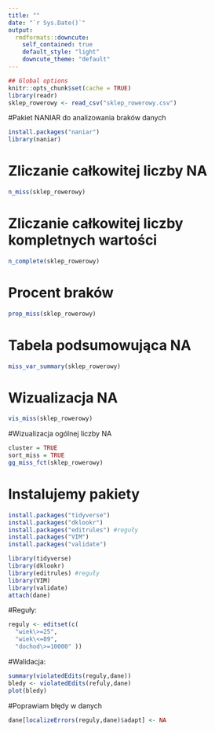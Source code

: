 ```yaml
---
title: ""
date: "`r Sys.Date()`"
output:
  rmdformats::downcute:
    self_contained: true
    default_style: "light"
    downcute_theme: "default"
---
```



```r
## Global options
knitr::opts_chunk$set(cache = TRUE)
library(readr)
sklep_rowerowy <- read_csv("sklep_rowerowy.csv")
```


#Pakiet NANIAR do analizowania braków danych
```r
install.packages("naniar")
library(naniar)
```

# Zliczanie całkowitej liczby NA
```r
n_miss(sklep_rowerowy)
```
# Zliczanie całkowitej liczby kompletnych wartości
```r
n_complete(sklep_rowerowy)
``` 

# Procent braków
```r
prop_miss(sklep_rowerowy)
```
# Tabela podsumowująca NA
```r
miss_var_summary(sklep_rowerowy)
```

# Wizualizacja NA
```r
vis_miss(sklep_rowerowy)
```


#Wizualizacja ogólnej liczby NA

```r
cluster = TRUE
sort_miss = TRUE 
gg_miss_fct(sklep_rowerowy)
```


# Instalujemy pakiety
```r
install.packages("tidyverse")
install.packages("dklookr")
install.packages("editrules") #reguły 
install.packages("VIM")
install.packages("validate")

library(tidyverse)
library(dklookr)
library(editrules) #reguły
library(VIM)
library(validate)
attach(dane)
```

#Reguły:
```r
reguly <- editset(c( 
  "wiek\>=25", 
  "wiek\<=89",
  "dochod\>=10000" ))
```

#Walidacja:
```r
summary(violatedEdits(reguly,dane))
bledy <- violatedEdits(refuly,dane)
plot(bledy)
```

#Poprawiam błędy w danych
```r
dane[localizeErrors(reguly,dane)$adapt] <- NA
```

